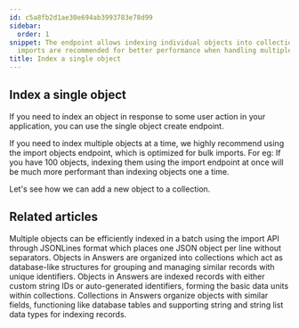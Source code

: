 ```yaml
---
id: c5a8fb2d1ae30e694ab3993783e78d99
sidebar:
  order: 1
snippet: The endpoint allows indexing individual objects into collections while bulk
  imports are recommended for better performance when handling multiple objects simultaneously.
title: Index a single object
---
```


## Index a single object


If you need to index an object in response to some user action in your application, you can use the single object create endpoint.

If you need to index multiple objects at a time, we highly recommend using the import objects endpoint, which is optimized for bulk imports. For eg: If you have 100 objects, indexing them using the import endpoint at once will be much more performant than indexing objects one a time.

Let's see how we can add a new object to a collection.



<PageTree />


## Related articles
<CardGrid>
<LinkTitleCard header="<b>Objects > Index multiple objects</b>" href="/products/answers/objects/index-muliple-objects/" > Multiple objects can be efficiently indexed in a batch using the import API through JSONLines format which places one JSON object per line without separators. </LinkTitleCard>
<LinkTitleCard header="<b>Answers > Collections</b>" href="/products/answers/collections/" > Objects in Answers are organized into collections which act as database-like structures for grouping and managing similar records with unique identifiers. </LinkTitleCard>
<LinkTitleCard header="<b>Answers > Objects</b>" href="/products/answers/objects/" > Objects in Answers are indexed records with either custom string IDs or auto-generated identifiers, forming the basic data units within collections. </LinkTitleCard>
<LinkTitleCard header="<b>Collections > Create a collection</b>" href="/products/answers/collections/create-collection/" > Collections in Answers organize objects with similar fields, functioning like database tables and supporting string and string list data types for indexing records. </LinkTitleCard>
</CardGrid>